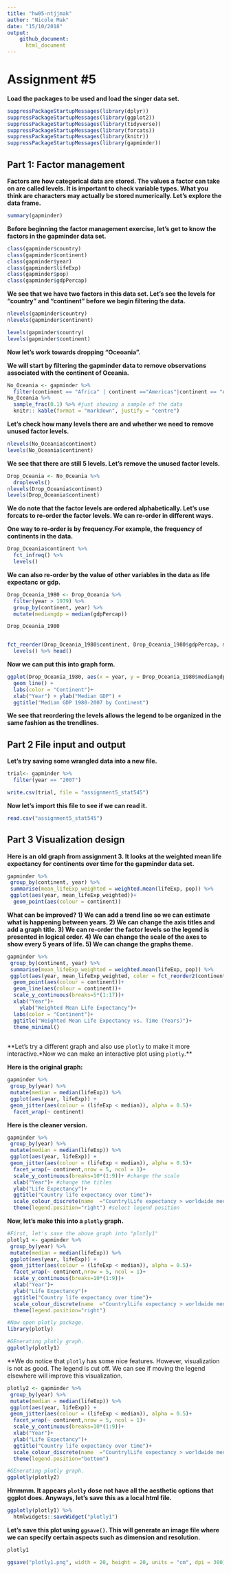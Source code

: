 ```yaml
---
title: "hw05-ntjjmak"
author: "Nicole Mak"
date: "15/10/2018"
output:
    github_document:
      html_document
---
```


# Assignment #5


**Load the packages to be used and load the singer data set.**

```r

suppressPackageStartupMessages(library(dplyr))
suppressPackageStartupMessages(library(ggplot2))
suppressPackageStartupMessages(library(tidyverse))
suppressPackageStartupMessages(library(forcats))
suppressPackageStartupMessages(library(knitr))
suppressPackageStartupMessages(library(gapminder))
```

## Part 1: Factor management

**Factors are how categorical data are stored. The values a factor can take on are called levels. It is important to check variable types. What you think are characters may actually be stored numerically. Let's explore the data frame.**

```r
summary(gapminder)
```

**Before beginning the factor management exercise, let's get to know the factors in the gapminder data set.**

```r
class(gapminder$country)
class(gapminder$continent)
class(gapminder$year)
class(gapminder$lifeExp)
class(gapminder$pop)
class(gapminder$gdpPercap)

```

**We see that we have two factors in this data set. Let's see the levels for "country" and "continent" before we begin filtering the data.**

```r
nlevels(gapminder$country)
nlevels(gapminder$continent)

levels(gapminder$country)
levels(gapminder$continent)
```


**Now let's work towards dropping "Oceoania".**

**We will start by filtering the gapminder data to remove observations associated with the continent of Oceania.**

```r
No_Oceania <- gapminder %>%
  filter(continent == "Africa" | continent =="Americas"|continent == "Asia"|continent == "Europe")
No_Oceania %>% 
  sample_frac(0.1) %>% #just showing a sample of the data
  knitr:: kable(format = "markdown", justify = "centre")
```

**Let's check how many levels there are and whether we need to remove unused factor levels.**
```r
nlevels(No_Oceania$continent)
levels(No_Oceania$continent)
```

**We see that there are still 5 levels. Let's remove the unused factor levels.**

```r
Drop_Oceania <- No_Oceania %>% 
  droplevels()
nlevels(Drop_Oceania$continent)
levels(Drop_Oceania$continent)
```

**We do note that the factor levels are ordered alphabetically. Let's use forcats to re-order the factor levels. We can re-order in different ways.**

**One way to re-order is by frequency.For example, the frequency of continents in the data.**

```r
Drop_Oceania$continent %>% 
  fct_infreq() %>% 
  levels()

```

**We can also re-order by the value of other variables in the data as life expectanc or gdp.**

```r
Drop_Oceania_1980 <- Drop_Oceania %>% 
  filter(year > 1979) %>% 
  group_by(continent, year) %>% 
  mutate(mediangdp = median(gdpPercap))

Drop_Oceania_1980


fct_reorder(Drop_Oceania_1980$continent, Drop_Oceania_1980$gdpPercap, min) %>% 
  levels() %>% head()
```

**Now we can put this into graph form.**

```r
ggplot(Drop_Oceania_1980, aes(x = year, y = Drop_Oceania_1980$mediangdp, color = fct_reorder2(continent, year, Drop_Oceania_1980$mediangdp))) +
  geom_line() +
  labs(color = "Continent")+
  xlab("Year") + ylab("Median GDP") +
  ggtitle("Median GDP 1980-2007 by Continent")
```

**We see that reordering the levels allows the legend to be organized in the same fashion as the trendlines.**


## Part 2 File input and output

**Let's try saving some wrangled data into a new file.**

```r
trial<- gapminder %>%
  filter(year == "2007")

write.csv(trial, file = "assignment5_stat545")
```

**Now let's import this file to see if we can read it.**

```r
read.csv("assignment5_stat545")
```



## Part 3 Visualization design


**Here is an old graph from assignment 3. It looks at the weighted mean life expectancy for continents over time for the gapminder data set.**

```r
gapminder %>% 
 group_by(continent, year) %>%
 summarise(mean_lifeExp_weighted = weighted.mean(lifeExp, pop)) %>% 
 ggplot(aes(year, mean_lifeExp_weighted))+
  geom_point(aes(colour = continent))
```

**What can be improved? 1) We can add a trend line so we can estimate what is happening between years. 2) We can change the axis titles and add a graph title. 3) We can re-order the factor levels so the legend is presented in logical order. 4) We can change the scale of the axes to show every 5 years of life. 5) We can change the graphs theme.**

```r
gapminder %>% 
 group_by(continent, year) %>%
 summarise(mean_lifeExp_weighted = weighted.mean(lifeExp, pop)) %>% 
 ggplot(aes(year, mean_lifeExp_weighted, color = fct_reorder2(continent, year, mean_lifeExp_weighted)))+
  geom_point(aes(colour = continent))+
  geom_line(aes(colour = continent))+
  scale_y_continuous(breaks=5*(1:17))+
  xlab("Year")+
    ylab("Weighted Mean Life Expectancy")+
  labs(color = "Continent")+
  ggtitle("Weighted Mean Life Expectancy vs. Time (Years)")+
  theme_minimal()
  
```


**Let's try a different graph and also use `plotly` to make it more interactive.*Now we can make an interactive plot using `plotly`.**

**Here is the original graph:**

```r
gapminder %>%
 group_by(year) %>% 
 mutate(median = median(lifeExp)) %>%
 ggplot(aes(year, lifeExp)) +
 geom_jitter(aes(colour = (lifeExp < median)), alpha = 0.5)+
  facet_wrap(~ continent)
```

**Here is the cleaner version.**

```r
gapminder %>%
 group_by(year) %>% 
 mutate(median = median(lifeExp)) %>%
 ggplot(aes(year, lifeExp)) +
 geom_jitter(aes(colour = (lifeExp < median)), alpha = 0.5)+
  facet_wrap(~ continent,nrow = 5, ncol = 1)+
  scale_y_continuous(breaks=10*(1:9))+ #change the scale
  xlab("Year")+ #change the titles
  ylab("Life Expectancy")+
  ggtitle("Country life expectancy over time")+
  scale_colour_discrete(name  ="CountrylLife expectancy > worldwide median?")+ #make the legend clearer
  theme(legend.position="right") #select legend position
```


**Now, let's make this into a `plotly` graph.**

```r
#First, let's save the above graph into "plotly1"
plotly1 <- gapminder %>%
 group_by(year) %>% 
 mutate(median = median(lifeExp)) %>%
 ggplot(aes(year, lifeExp)) +
 geom_jitter(aes(colour = (lifeExp < median)), alpha = 0.5)+
  facet_wrap(~ continent,nrow = 5, ncol = 1)+
  scale_y_continuous(breaks=10*(1:9))+ 
  xlab("Year")+
  ylab("Life Expectancy")+
  ggtitle("Country life expectancy over time")+
  scale_colour_discrete(name  ="CountrylLife expectancy > worldwide median?")+
  theme(legend.position="right") 

#Now open plotly package.
library(plotly)

#GEnerating plotly graph.
ggplotly(plotly1)

```

**We do notice that `plotly` has some nice features. However, visualization is not as good. The legend is cut off. We can see if moving the legend elsewhere will improve this visualization.

```r
plotly2 <- gapminder %>%
 group_by(year) %>% 
 mutate(median = median(lifeExp)) %>%
 ggplot(aes(year, lifeExp)) +
 geom_jitter(aes(colour = (lifeExp < median)), alpha = 0.5)+
  facet_wrap(~ continent,nrow = 5, ncol = 1)+
  scale_y_continuous(breaks=10*(1:9))+ 
  xlab("Year")+
  ylab("Life Expectancy")+
  ggtitle("Country life expectancy over time")+
  scale_colour_discrete(name  ="CountrylLife expectancy > worldwide median?")+
  theme(legend.position="bottom") 

#GEnerating plotly graph.
ggplotly(plotly2)
```

**Hmmmm. It appears `plotly` dose not have all the aesthetic options that ggplot does. Anyways, let's save this as a local html file.**
```r
ggplotly(plotly1) %>% 
  htmlwidgets::saveWidget("plotly1")
```

**Let's save this plot using `ggsave()`. This will generate an image file where we can specify certain aspects such as dimension and resolution.**

```r
plotly1

ggsave("plotly1.png", width = 20, height = 20, units = "cm", dpi = 300)
```

